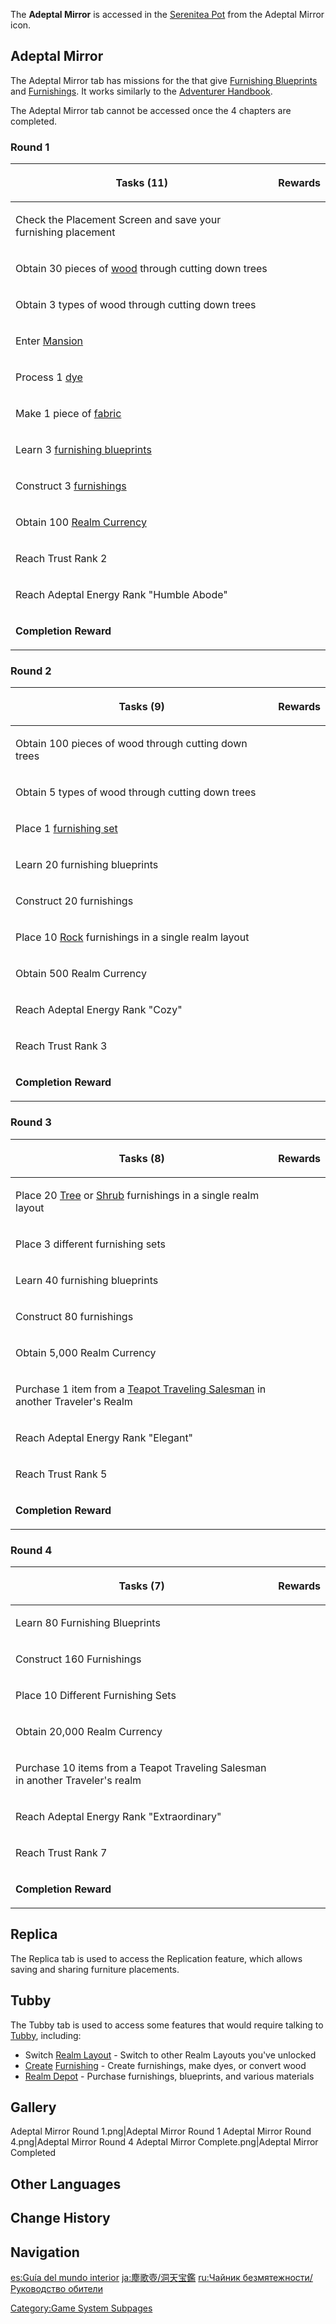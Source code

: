 {{SereniteaPotTabs}}
{{Terminology Infobox
|title = Adeptal Mirror
|image = Icon Adeptal Mirror.png
|type  = Game Systems
|type2 = Serenitea Pot Subsystems
}}
The '''Adeptal Mirror''' is accessed in the [[Serenitea Pot]] from the {{Icon|Adeptal Mirror}} Adeptal Mirror icon.

==Adeptal Mirror==
The Adeptal Mirror tab has missions for the that give [[Furnishing Blueprints]] and [[Furnishings]]. It works similarly to the [[Adventurer Handbook]].

The Adeptal Mirror tab cannot be accessed once the 4 chapters are completed.

===Round 1===
{| class="article-table"
!Tasks (11)
!Rewards
|-
|Check the Placement Screen and save your furnishing placement
|{{Card|Vivacious Smokeleaf|3|show_caption=1}}{{Card|Blueprint: Flower Arrangement: Sprawling Daybreak|1|show_caption=1}}
|-
|Obtain 30 pieces of [[wood]] through cutting down trees
|{{Card|Tall Birch|2|show_caption=1}}{{Card|Golden Knotwood Tree|2|show_caption=1}}
|-
|Obtain 3 types of wood through cutting down trees
|{{Card|Qingce Heronleaf Bamboo|3|show_caption=1}}{{Card|Qingce Skysail Bamboo|3|show_caption=1}}
|-
|Enter [[Mansion]]
|{{Card|Long Table With Tablecloth|1|show_caption=1}}{{Card|Wine o' Clock|1|show_caption=1}}
|-
|Process 1 [[dye]]
|{{Card|Golden Triple-Arm Candelabrum|1|show_caption=1}}{{Card|Pine Dining Chair|4|show_caption=1}}
|-
|Make 1 piece of [[fabric]]
|{{Card|Sunset Stone|3|show_caption=1}}{{Card|Scorched Stone|3|show_caption=1}}
|-
|Learn 3 [[Blueprint|furnishing blueprints]]
|{{Card|Blueprint: Liuli Pavilion Sandbearer Floor Lamp|1|show_caption=1}}{{Card|Blueprint: Entrance Rug: A Warm Welcome|1|show_caption=1}}
|-
|Construct 3 [[furnishing]]s
|{{Card|Blueprint: Tavern Rug: Home Away From Home|1|show_caption=1}}{{Card|Blueprint: Shopkeeper's Cedar Shelf|1|show_caption=1}}
|-
|Obtain 100 [[Realm Currency]]
|{{Card|Blueprint: Pine Folding Screen: Billowing Sails|1|show_caption=1}}{{Card|Blueprint: Red Cedar Curio Stand|1|show_caption=1}}
|-
|Reach Trust Rank 2
|{{Card|Blueprint: Square Pine Tea Table|1|show_caption=1}}{{Card|Blueprint: Red Cedar Scroll Shelf|1|show_caption=1}}
|-
|Reach Adeptal Energy Rank "Humble Abode"
|{{Card|Blueprint: Pine-Backed Tea Chair|1|show_caption=1}}{{Card|Blueprint: Intricately Carved Calligraphy Table|1|show_caption=1}}{{Card|Realm Currency|50|show_caption=1}}
|-
|'''Completion Reward'''
|{{Card|Tea Talk|1|show_caption=1}}{{Card|Festival Market|1|show_caption=1}}{{Card|Book Lover's Study|1|show_caption=1}}{{Card|Blueprint: Calligraphy Set: Assiduous Calligraphy|1|show_caption=1}}{{Card|Blueprint: Hardened Glazed Vase|1|show_caption=1}}{{Card|Blueprint: Two-Tier Vendor's Booth: Rising Fortunes|1|show_caption=1}}{{Card|Blueprint: Toy Stand: Dazzling Delights|1|show_caption=1}}{{Card|Blueprint: Umbrella Shop: Kaleidoscope of Parasol Colors|1|show_caption=1}}{{Card|Jade-Eyed Cat (Furnishing)|1|show_caption=1}}
|}

===Round 2===
{| class="article-table"
!Tasks (9)
!Rewards
|-
|Obtain 100 pieces of wood through cutting down trees
|{{Card|"Green Fountain"|2|show_caption=1}}{{Card|"Brightcrown Plumebush"|3|show_caption=1}}
|-
|Obtain 5 types of wood through cutting down trees
|{{Card|"The Color of the Wind"|1|show_caption=1}}{{Card|Yellow Sandbearer Tree|1|show_caption=1}}
|-
|Place 1 [[Furnishing Set|furnishing set]]
|{{Card|Blueprint: Open-Top Fir Shelf|1|show_caption=1}}{{Card|Recreation Stone|2|show_caption=1}}
|-
|Learn 20 furnishing blueprints
|{{Card|Moonlight Stone|3|show_caption=1}}{{Card|Climate Crossover|1|show_caption=1}}
|-
|Construct 20 furnishings
|{{Card|Blueprint: Portable Stove|1|show_caption=1}}{{Card|"Concealing Leaves"|1|show_caption=1}}
|-
|Place 10 [[Landform/Rock|Rock]] furnishings in a single realm layout
|{{Card|Blueprint: Fir Case Shelf Combination|1|show_caption=1}}{{Card|Hiding Grazestone|2|show_caption=1}}
|-
|Obtain 500 Realm Currency
|{{Card|Blueprint: "Clouds East of Bishui"|1|show_caption=1}}{{Card|Gemini Verdance|3|show_caption=1}}
|-
|Reach Adeptal Energy Rank "Cozy"
|{{Card|Blueprint: Wooden Outdoor Tea Table|1|show_caption=1}}{{Card|Amber Irontrunk Tree|2|show_caption=1}}
|-
|Reach Trust Rank 3
|{{Card|Blueprint: Liyue Shop: Citywide Favorite|1|show_caption=1}}{{Card|Qingce Jadestone Bamboo|3|show_caption=1}}
|-
|'''Completion Reward'''
|{{Card|Merchant's Working Lunch|1|show_caption=1}}{{Card|Ever-Popular Eatery|1|show_caption=1}}{{Card|Rural Water Source|1|show_caption=1}}{{Card|Rocks & Plants|1|show_caption=1}}{{Card|Suburbia Lighting|1|show_caption=1}}{{Card|Corner of the Teahouse|1|show_caption=1}}{{Card|Table & Chairs|1|show_caption=1}}{{Card|Blueprint: Roofed Well: For Purity|1|show_caption=1}}{{Card|Northland Hound (Furnishing)|1|show_caption=1}}
|}

===Round 3===
{| class="article-table"
!Tasks (8)
!Rewards
|-
|Place 20 [[Landform/Tree|Tree]] or [[Landform/Shrub|Shrub]] furnishings in a single realm layout
|{{Card|Blueprint: Adeptus Gate|1|show_caption=1}}{{Card|Sub-Space Boulder: Verdant Peak|5|show_caption=1}}
|-
|Place 3 different furnishing sets
|{{Card|Blueprint: Stone Lion Statue: The Knowing|1|show_caption=1}}{{Card|Sub-Space Boulder: Slumbering Stratus|1|show_caption=1}}
|-
|Learn 40 furnishing blueprints
|{{Card|Blueprint: Pine Street Light|1|show_caption=1}}{{Card|Sub-Space Boulder: Craggy Canopy|5|show_caption=1}}
|-
|Construct 80 furnishings
|{{Card|Blueprint: Classic Country Home|1|show_caption=1}}{{Card|Sub-Space Boulder: Rocky Bulwark|5|show_caption=1}}
|-
|Obtain 5,000 Realm Currency
|{{Card|Blueprint: Stone Lion Statue: The Warding|1|show_caption=1}}{{Card|Sub-Space Boulder: Palace Steps|5|show_caption=1}}
|-
|Purchase 1 item from a [[Teapot Traveling Salesman]] in another Traveler's Realm
|{{Card|Blueprint: Sturdy Pine Fence|1|show_caption=1}}{{Card|Sub-Space Boulder: Refined Beauty|5|show_caption=1}}
|-
|Reach Adeptal Energy Rank "Elegant"
|{{Card|Blueprint: Pocket-Sized Pine Cabin|1|show_caption=1}}{{Card|Well-Equipped Study|1|show_caption=1}}
|-
|Reach Trust Rank 5
|{{Card|Parlor Cordiality|1|show_caption=1}}{{Card|Hermit's Hut|1|show_caption=1}}
|-
|'''Completion Reward'''
|{{Card|Hamlet House|1|show_caption=1}}{{Card|Thoroughfare Entrance: Evil Banisher|1|show_caption=1}}{{Card|Frontier Life|1|show_caption=1}}{{Card|Plain Liyue Bedroom|1|show_caption=1}}{{Card|Busy Kitchen|1|show_caption=1}}{{Card|Fully Furnished Mondstadt Bedroom|1|show_caption=1}}{{Card|Meeting Room of the "Strategic Six"|1|show_caption=1}}{{Card|Blueprint: Alchemist's Crafting Bench|1|show_caption=1}}
|}

===Round 4===
{| class="article-table"
!Tasks (7)
!Rewards
|-
|Learn 80 Furnishing Blueprints
|{{Card|Blueprint: Sturdy Library Table|1|show_caption=1}}{{Card|Blueprint: Two-Tier Library Bookshelf|1|show_caption=1}}
|-
|Construct 160 Furnishings
|{{Card|Blueprint: Northern Birch Folding Counter|1|show_caption=1}}{{Card|Blueprint: Exquisite Cuihua Bookshelf|1|show_caption=1}}
|-
|Place 10 Different Furnishing Sets
|{{Card|Blueprint: Pine Reception Counter|1|show_caption=1}}{{Card|Blueprint: "Lost Between the Pages of a Book"|1|show_caption=1}}
|-
|Obtain 20,000 Realm Currency
|{{Card|Blueprint: Classical Lyre: Tenor of the Wind|1|show_caption=1}}{{Card|Blueprint: Classic Fir Cabinet|1|show_caption=1}}
|-
|Purchase 10 items from a Teapot Traveling Salesman in another Traveler's realm
|{{Card|Blueprint: Landscape Painting: Country Home|1|show_caption=1}}{{Card|Blueprint: Fine Brushwork: Peaks of Minlin|1|show_caption=1}}
|-
|Reach Adeptal Energy Rank "Extraordinary"
|{{Card|Blueprint: Landscape Painting: Distant Clouds|1|show_caption=1}}{{Card|Blueprint: Fine Brushwork: Bowl of Blossoms|1|show_caption=1}}
|-
|Reach Trust Rank 7
|{{Card|Blueprint: Landscape Painting: Nameless Precipice|1|show_caption=1}}{{Card|Blueprint: Fine Brushwork: Mountains Rising From the Mist|1|show_caption=1}}
|-
|'''Completion Reward'''
|{{Card|Harvest Season Stall|1|show_caption=1}}{{Card|Fruit & Veg Market|1|show_caption=1}}{{Card|Training Ground|1|show_caption=1}}{{Card|Arms Factory|1|show_caption=1}}{{Card|Cargo Transfer Station|1|show_caption=1}}{{Card|Blueprint: Hardwood Screen: Morning Mist in Jueyun|1|show_caption=1}}{{Card|Blueprint: Favonius Coat of Arms|1|show_caption=1}}{{Card|Blueprint: "Four-Quadrant Cooking Cauldron"|1|show_caption=1}}
|}

==Replica==
{{Main|Replication}}
The Replica tab is used to access the Replication feature, which allows saving and sharing furniture placements.

==Tubby==
{{Main|Tubby}}
The Tubby tab is used to access some features that would require talking to [[Tubby]], including:
* Switch [[Realm Layout]] - Switch to other Realm Layouts you've unlocked
* [[Creation|Create]] [[Furnishing]] - Create furnishings, make dyes, or convert wood
* [[Realm Depot]] - Purchase furnishings, blueprints, and various materials

==Gallery==
<gallery>
Adeptal Mirror Round 1.png|Adeptal Mirror Round 1
Adeptal Mirror Round 4.png|Adeptal Mirror Round 4
Adeptal Mirror Complete.png|Adeptal Mirror Completed
</gallery>

==Other Languages==
{{Other Languages
|en      = Adeptal Mirror
|zhs     = 洞天宝鉴
|zhs_rm  = Dòngtiān Bǎojiàn
|zht     = 洞天寶鑑
|zht_rm  = Dòngtiān Bǎojiàn
|zh_tl   = Treasured Book of Paradise
|ja      = 洞天宝鑑
|ja_rm   = Douten Houkan
|ja_tl   = Treasured Book of Paradise
|ko      = 선계 도감
|ko_tl   = Illustrated Guide to the Enchanted Land
|es      = Guía del mundo interior
|es_tl   = Guide of the Interior World
|fr      = Rouleau mystique
|fr_tl   = Mystic Scroll
|ru      = Руководство обители
|ru_tl   = Abode's Guidance
|th      = กระจกเทพ
|th_rm   = 
|th_tl   = 
|vi      = Động Tiên Bảo Giám
|vi_tl   = 
|de      = Kannenspiegel
|de_tl   = Pot Mirror
|id      = Cermin Adeptal
|id_tl   = Adeptal Mirror
|pt      = Espelho Mágico
|pt_tl   = 
|tr      = Adeptus Aynası
|tr_tl   = 
|it      = Pergamena adeptica
|it_tl   = 
}}

==Change History==
{{Change History|1.5}}

==Navigation==
{{Game Systems Navbox|Other}}
[[Category:Game System Subpages]]

[[es:Guía del mundo interior]]
[[ja:塵歌壺/洞天宝鑑]]
[[ru:Чайник безмятежности/Руководство обители]]